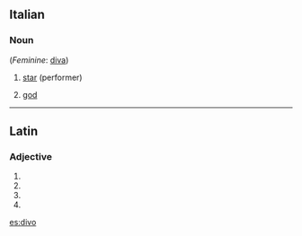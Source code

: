 ==Italian==

===Noun===
{{it-noun|div|m|o|i}} (''Feminine'': [[diva]])

# [[star]] (performer)
# {{poetic|lang=it}} [[god]]

----

==Latin==

===Adjective===
{{la-adj-form|dīvō}}

# {{inflection of|divus|dīvus|dat|m|s|lang=la}}
# {{inflection of|divus|dīvus|dat|n|s|lang=la}}
# {{inflection of|divus|dīvus|abl|m|s|lang=la}}
# {{inflection of|divus|dīvus|abl|n|p|lang=la}}

[[es:divo]]